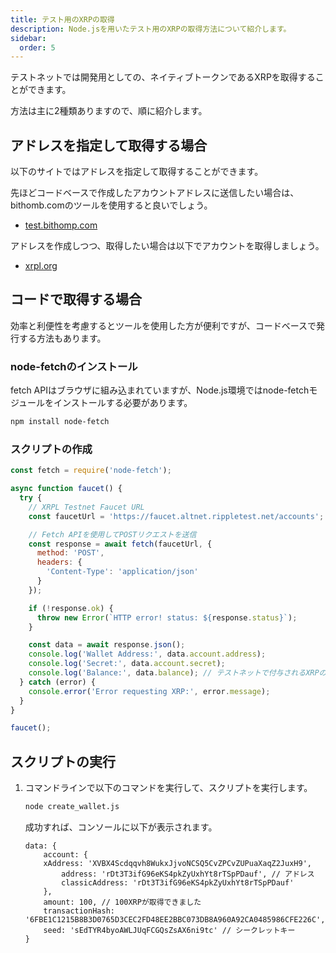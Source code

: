 ```yaml
---
title: テスト用のXRPの取得
description: Node.jsを用いたテスト用のXRPの取得方法について紹介します。
sidebar:
  order: 5
---
```


テストネットでは開発用としての、ネイティブトークンであるXRPを取得することができます。

方法は主に2種類ありますので、順に紹介します。

## アドレスを指定して取得する場合

以下のサイトではアドレスを指定して取得することができます。

先ほどコードベースで作成したアカウントアドレスに送信したい場合は、bithomb.comのツールを使用すると良いでしょう。

- [test.bithomp.com](https://test.bithomp.com/faucet/)

アドレスを作成しつつ、取得したい場合は以下でアカウントを取得しましょう。

- [xrpl.org](https://xrpl.org/resources/dev-tools/xrp-faucets/)

## コードで取得する場合

効率と利便性を考慮するとツールを使用した方が便利ですが、コードベースで発行する方法もあります。

### node-fetchのインストール

fetch APIはブラウザに組み込まれていますが、Node.js環境ではnode-fetchモジュールをインストールする必要があります。

```bash
npm install node-fetch
```

### スクリプトの作成

```javascript
const fetch = require('node-fetch');

async function faucet() {
  try {
    // XRPL Testnet Faucet URL
    const faucetUrl = 'https://faucet.altnet.rippletest.net/accounts';

    // Fetch APIを使用してPOSTリクエストを送信
    const response = await fetch(faucetUrl, {
      method: 'POST',
      headers: {
        'Content-Type': 'application/json'
      }
    });

    if (!response.ok) {
      throw new Error(`HTTP error! status: ${response.status}`);
    }

    const data = await response.json();
    console.log('Wallet Address:', data.account.address);
    console.log('Secret:', data.account.secret);
    console.log('Balance:', data.balance); // テストネットで付与されるXRPの量を表示
  } catch (error) {
    console.error('Error requesting XRP:', error.message);
  }
}

faucet();
```

## スクリプトの実行

1. コマンドラインで以下のコマンドを実行して、スクリプトを実行します。

    ```bash
    node create_wallet.js
    ```

    成功すれば、コンソールに以下が表示されます。

    ```Object
    data: {
        account: {
        xAddress: 'XVBX4Scdqqvh8WukxJjvoNCSQ5CvZPCvZUPuaXaqZ2JuxH9',
            address: 'rDt3T3ifG96eKS4pkZyUxhYt8rTSpPDauf', // アドレス
            classicAddress: 'rDt3T3ifG96eKS4pkZyUxhYt8rTSpPDauf'
        },
        amount: 100, // 100XRPが取得できました
        transactionHash: '6FBE1C1215B8B3D0765D3CEC2FD48EE2BBC073DB8A960A92CA0485986CFE226C',
        seed: 'sEdTYR4byoAWLJUqFCGQsZsAX6ni9tc' // シークレットキー
    }
    ```
